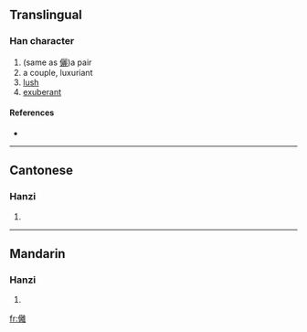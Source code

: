 ==Translingual==

===Han character===
{{Han char|rn=9|rad=人|as=19|sn=21|four=|canj=人卜月土 (OYBG)}}

# (same as [[儷]])a pair
# a couple, luxuriant
# [[lush]]
# [[exuberant]]

====References====
* {{Han ref|kx=0121.370|hdz=10239.090|uh=34A7|ud=13479}}

----

==Cantonese==

===Hanzi===
{{yue-hanzi|jyut=|y=laai6}}

# {{defn|Cantonese|sort=人19}}

----

==Mandarin==

===Hanzi===
{{cmn-hanzi|pin=[[lì]] ([[li4]])|wg=li<sup>4</sup>}}

# {{defn|Mandarin|sort=人19}}

[[fr:㒧]]